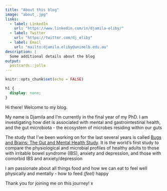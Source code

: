 ---
title: "About this blog"
image: "about_.jpg"
links:
  - label: LinkedIn
    url: "https://www.linkedin.com/in/djamila-eliby/"
  - label: Twitter
    url: "https://twitter.com/dj_eliby"
  - label: Email
    url: "mailto:djamila.eliby@unimelb.edu.au"
description: |
  Some additional details about the blog
output:
  postcards::jolla
---

```{r setup, include=FALSE}
knitr::opts_chunk$set(echo = FALSE)
```

```{css}
h1 {
  display: none;
}
```


Hi there! Welcome to my blog.

My name is Djamila and I'm currently in the final year of my PhD. I am investigating how diet is associated with mental and gastrointestinal health, and the gut microbiota - the ecosystem of microbes residing within our guts

The study that I've been working on for the last several years is called [Bugs and Brains: The Gut and Mental Health Study](https://psychologicalsciences.unimelb.edu.au/research/research-initiatives/our-work/bugs-and-brains). It is the world's first study to compare the physiological and microbial profiles of healthy adults to those with irritable bowel syndrome (IBS), anxiety and depression, and those with comorbid IBS and anxiety/depression

I am passionate about all things food and how we can eat to feel well physically and mentally - how to feed *(feel)* happy 

Thank you for joining me on this journey! x